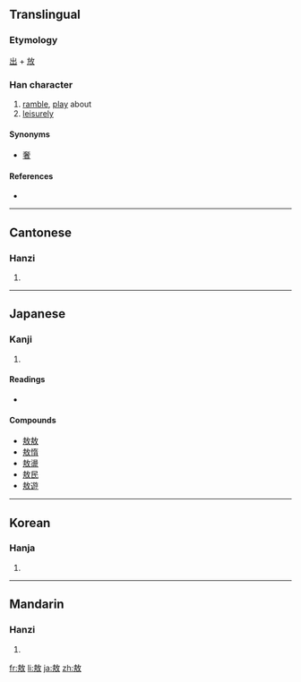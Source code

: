 ==Translingual==

===Etymology===
[[出]] + [[放]]

===Han character===
{{Han char|rn=66|rad=攴|as=07|sn=11|four=4824<sub>0</sub>|canj=土尸人大 (GSOK), 手尸人大 (QSOK)}}

# [[ramble]], [[play]] about
# [[leisurely]]

====Synonyms====
* [[奢]]

====References====
* {{Han ref|kx=0471.140|dkj=13226|dj=0824.010|hdz=21456.130|uh=6556|ud=25942|bh=B1CE|bd=45518}}

----

==Cantonese==

===Hanzi===
{{yue-hanzi|jyut=|y=ngou4}}

# {{defn|Cantonese|sort=攴07}}

----

==Japanese==

===Kanji===
{{ja-kanji|grade=|rs=攴07}}

# {{defn|Japanese|sort=攴07}}

====Readings====
* {{ja-readings|on=[[ごう]] (gō)|kun=[[あそぶ]] (asobu), [[おごる]] (ogoru)}}

====Compounds====
* [[敖敖]]
* [[敖惰]]
* [[敖盪]]
* [[敖民]]
* [[敖遊]]

----

==Korean==

===Hanja===
{{ko-hanja|hangeul=오|eumhun=|rv=o|mr=o|y=o}}

# {{defn|Korean|sort=攴07}}

----

==Mandarin==

===Hanzi===
{{cmn-hanzi|pin=[[áo]] ([[ao2]])|wg=ao<sup>2</sup>}}

# {{defn|Mandarin|sort=攴07}}

[[fr:敖]]
[[li:敖]]
[[ja:敖]]
[[zh:敖]]